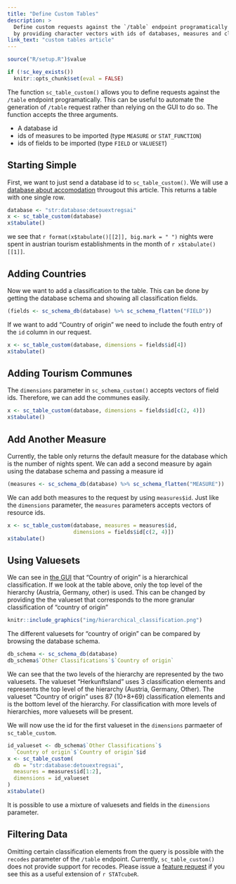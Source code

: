 ```yaml
---
title: "Define Custom Tables"
description: >
  Define custom requests against the `/table` endpoint programatically
  by providing character vectors with ids of databases, measures and classification fields.
link_text: "custom tables article"
---
```


```r
source("R/setup.R")$value
```

```r
if (!sc_key_exists())
  knitr::opts_chunk$set(eval = FALSE)
```

The function `sc_table_custom()` allows you to define requests against the `/table` endpoint programatically.
This can be useful to automate the generation of `/table` request rather than relying on the GUI to do so.
The function accepts the three arguments.

* A database id
* ids of measures to be imported (type `MEASURE` or `STAT_FUNCTION`)
* ids of fields to be imported (type `FIELD` or `VALUESET`)

## Starting Simple

First, we want to just send a database id to `sc_table_custom()`.
We will use a [database about accomodation](`r sc_browse_database("detouextregsai")`) througout this article.
This returns a table with one single row.

```r
database <- "str:database:detouextregsai"
x <- sc_table_custom(database)
x$tabulate()
```

we see that `r format(x$tabulate()[[2]], big.mark = " ")` nights were spent in austrian tourism establishments in the month of `r x$tabulate()[[1]]`.

## Adding Countries

Now we want to add a classification to the table.
This can be done by getting the database schema and showing all classification fields.

```r
(fields <- sc_schema_db(database) %>% sc_schema_flatten("FIELD"))
```

If we want to add "Country of origin" we need to include the fouth entry of the `id` column in our request.

```r
x <- sc_table_custom(database, dimensions = fields$id[4])
x$tabulate()
```

## Adding Tourism Communes

The `dimensions` parameter in `sc_schema_custom()` accepts vectors of field ids.
Therefore, we can add the communes easily.

```r
x <- sc_table_custom(database, dimensions = fields$id[c(2, 4)])
x$tabulate()
```

## Add Another Measure

Currently, the table only returns the default measure for the database which is the number of nights spent.
We can add a second measure by again using the database schema and passing a measure id

```r
(measures <- sc_schema_db(database) %>% sc_schema_flatten("MEASURE"))
```

We can add both measures to the request by using `measures$id`.
Just like the `dimensions` parameter, the `measures` parameters accepts vectors of resource ids.

```r
x <- sc_table_custom(database, measures = measures$id, 
                     dimensions = fields$id[c(2, 4)])
x$tabulate()
```

## Using Valuesets

We can see in [the GUI](`r sc_browse_database("detouextregsai")`) that "Country of origin" is a hierarchical classification.
If we look at the table above, only the top level of the hierarchy (Austria, Germany, other) is used.
This can be changed by providing the the valueset that corresponds to the more granular classification of "country of origin"

```r
knitr::include_graphics("img/hierarchical_classification.png")
```

The different valuesets for "country of origin" can be compared by browsing the database schema.

```r
db_schema <- sc_schema_db(database)
db_schema$`Other Classifications`$`Country of origin`
```

We can see that the two levels of the hierarchy are represented by the two valuesets.
The valueset "Herkunftsland" uses 3 classification elements and represents the top level of the hierarchy (Austria, Germany, Other).
The valueset "Country of origin" uses 87 (10+8+69) classification elements and is the bottom level of the hierarchy.
For classification with more levels of hierarchies, more valuesets will be present.

We will now use the id for the first valueset in the `dimensions` parmaeter of `sc_table_custom`.

```r
id_valueset <- db_schema$`Other Classifications`$
  `Country of origin`$`Country of origin`$id
x <- sc_table_custom(
  db = "str:database:detouextregsai",
  measures = measures$id[1:2],
  dimensions = id_valueset
)
x$tabulate()
```

It is possible to use a mixture of valuesets and fields in the `dimensions` parameter.

## Filtering Data

Omitting certain classification elements from the query is possible with the `recodes` parameter of the `/table` endpoint.
Currently, `sc_table_custom()` does not provide support for recodes.
Please issue a [feature request] if you see this as a useful extension of `r STATcubeR`.

[feature request]: https://github.com/statistikat/STATcubeR/issues
